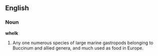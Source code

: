 ==English==

===Noun===

'''whelk'''

#Any one numerous species of large marine gastropods belonging to Buccinum and allied genera, and much used as food in Europe.